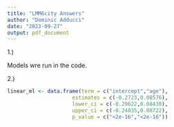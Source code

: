 ```yaml
---
title: "LMM6city Answers"
author: "Dominic Adducci"
date: "2023-09-27"
output: pdf_document
---
```


1.)

Models wre run in the code. 

2.) 

```r

linear_ml <- data.frame(term = c("intercept","age"),
                     estimates = c(-0.2723,0.08576),
                     lower_ci = c(-0.29622,0.08430),
                     upper_ci = c(-0.24835,0.08722),
                     p_value = c("<2e-16","<2e-16"))


```